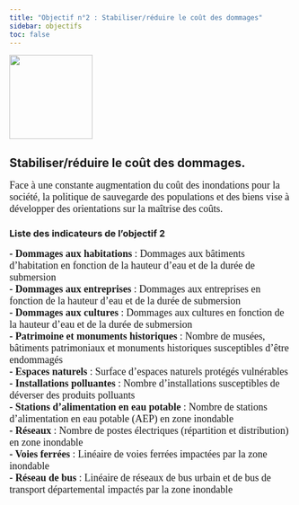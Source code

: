 ```yaml
---
title: "Objectif n°2 : Stabiliser/réduire le coût des dommages"
sidebar: objectifs
toc: false
---
```


<img src="Images/Objectif2.png" height="150px" width="148px" align="center" style="float:center; margin-right:1000px;"/>

<h2>Stabiliser/réduire le coût des dommages.</h2>

<p align="justify">

<font size="4.5px" face="calibri"> Face à une constante augmentation du coût des inondations pour la société, la politique de sauvegarde des populations et des biens vise à développer des orientations sur la maîtrise des coûts. </font>

</p>

<h3>Liste des indicateurs de l'objectif 2</h3>

<p align="justify">

<font size="4.5px" face="calibri"> <b>- Dommages aux habitations</b> : Dommages aux bâtiments d’habitation en fonction de la hauteur d’eau et de la durée de submersion <br/> <b>- Dommages aux entreprises</b> : Dommages aux entreprises en fonction de la hauteur d’eau et de la durée de submersion <br/> <b>- Dommages aux cultures</b> : Dommages aux cultures en fonction de la hauteur d’eau et de la durée de submersion <br/> <b>- Patrimoine et monuments historiques </b> : Nombre de musées, bâtiments patrimoniaux et monuments historiques susceptibles d’être endommagés <br/> <b>- Espaces naturels</b> : Surface d’espaces naturels protégés vulnérables <br/> <b>- Installations polluantes</b> : Nombre d’installations susceptibles de déverser des produits polluants <br/> <b>- Stations d'alimentation en eau potable</b> : Nombre de stations d’alimentation en eau potable (AEP) en zone inondable <br/> <b>- Réseaux</b> : Nombre de postes électriques (répartition et distribution) en zone inondable <br/> <b>- Voies ferrées</b> : Linéaire de voies ferrées impactées par la zone inondable <br/> <b>- Réseau de bus</b> : Linéaire de réseaux de bus urbain et de bus de transport départemental impactés par la zone inondable <br/>

</font>

</p>
